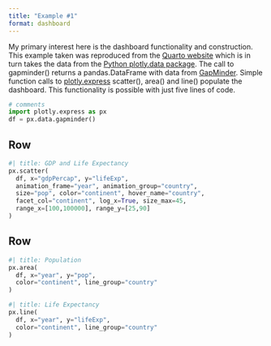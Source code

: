 ```yaml
---
title: "Example #1"
format: dashboard
---
```


My primary interest here is the dashboard functionality and construction. This example taken was reproduced from the [Quarto website](https://quarto.org/docs/dashboards/ "Quarto website") which is in turn takes the data from the [Python plotly.data package](https://plotly.com/python-api-reference/generated/plotly.data.html#module-plotly.data "Python plotly.data package"). The call to gapminder() returns a pandas.DataFrame with data from [GapMinder](https://www.gapminder.org/data/ "GapMinder"). Simple function calls to [plotly.express](https://plotly.com/python-api-reference/plotly.express.html "plotly.express") scatter(), area() and line() populate the dashboard. This functionality is possible with just five lines of code.

```python
# comments
import plotly.express as px
df = px.data.gapminder()
```

## Row {height="60%"}

```python
#| title: GDP and Life Expectancy 
px.scatter(  
  df, x="gdpPercap", y="lifeExp", 
  animation_frame="year", animation_group="country", 
  size="pop", color="continent", hover_name="country",
  facet_col="continent", log_x=True, size_max=45, 
  range_x=[100,100000], range_y=[25,90] 
)  
```

## Row {height="40%"}

```python
#| title: Population
px.area(
  df, x="year", y="pop", 
  color="continent", line_group="country"
)
```

```python
#| title: Life Expectancy
px.line(
  df, x="year", y="lifeExp", 
  color="continent", line_group="country"
)
```
